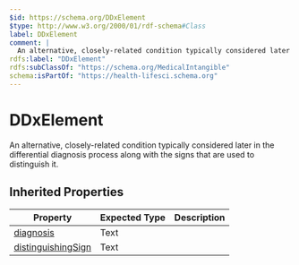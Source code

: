 ```yaml
---
$id: https://schema.org/DDxElement
$type: http://www.w3.org/2000/01/rdf-schema#Class
label: DDxElement
comment: |
  An alternative, closely-related condition typically considered later in the differential diagnosis process along with the signs that are used to distinguish it.
rdfs:label: "DDxElement"
rdfs:subClassOf: "https://schema.org/MedicalIntangible"
schema:isPartOf: "https://health-lifesci.schema.org"
---
```


# DDxElement

An alternative, closely-related condition typically considered later in the differential diagnosis process along with the signs that are used to distinguish it.

## Inherited Properties

| Property | Expected Type | Description |
| --- | --- | --- |
| [diagnosis](https://schema.org/diagnosis) | Text |  |
| [distinguishingSign](https://schema.org/distinguishingSign) | Text |  |
